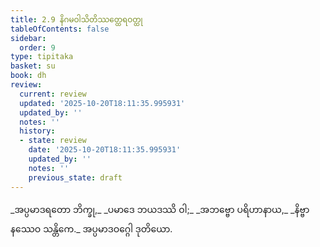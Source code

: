 ```yaml
---
title: 2.9 နိဂမဝါသိတိဿတ္ထေရဝတ္ထု
tableOfContents: false
sidebar:
  order: 9
type: tipitaka
basket: su
book: dh
review:
  current: review
  updated: '2025-10-20T18:11:35.995931'
  updated_by: ''
  notes: ''
  history:
  - state: review
    date: '2025-10-20T18:11:35.995931'
    updated_by: ''
    notes: ''
    previous_state: draft
---
```



<DynamicBreadcrumb />


<ReviewStatus review={frontmatter.review} showDetails={true} />

<HypothesisAnnotation frontmatter={frontmatter} />

<Division number="32" book="dh" e="ch" v="18" p="17">

<Paragraph number="34" type="verses" book="dh">
_အပ္ပမာဒရတော ဘိက္ခု,_  
_ပမာဒေ ဘယဒဿိ ဝါ;_  
_အဘဗ္ဗော ပရိဟာနာယ,_  
_နိဗ္ဗာနဿေဝ သန္တိကေ._  


</Paragraph>
</Division>

<Paragraph number="35" type="center" book="dh">
အပ္ပမာဒဝဂ္ဂေါ ဒုတိယော.
</Paragraph>